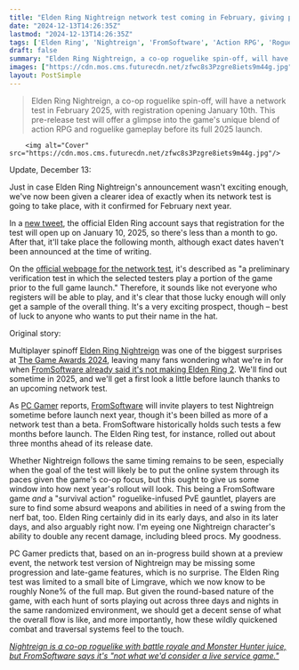 ```yaml
---
title: "Elden Ring Nightreign network test coming in February, giving players an early 'portion' of the unexpected 'survival action' roguelike"
date: "2024-12-13T14:26:35Z"
lastmod: "2024-12-13T14:26:35Z"
tags: ['Elden Ring', 'Nightreign', 'FromSoftware', 'Action RPG', 'Roguelike', 'Multiplayer', 'Co-op', 'Network Test', 'PC', 'PS5', 'Xbox']
draft: false
summary: "Elden Ring Nightreign, a co-op roguelike spin-off, will have a network test in February 2025, with registration opening January 10th.  This  pre-release test will offer a glimpse into the game's unique blend of action RPG and roguelike gameplay before its full 2025 launch."
images: ["https://cdn.mos.cms.futurecdn.net/zfwc8s3Pzgre8iets9m44g.jpg"]
layout: PostSimple
---
```

> Elden Ring Nightreign, a co-op roguelike spin-off, will have a network test in February 2025, with registration opening January 10th.  This  pre-release test will offer a glimpse into the game's unique blend of action RPG and roguelike gameplay before its full 2025 launch.


        <img alt="Cover" src="https://cdn.mos.cms.futurecdn.net/zfwc8s3Pzgre8iets9m44g.jpg"/>
        
Update, December 13:

Just in case Elden Ring Nightreign's announcement wasn't exciting enough, we've now been given a clearer idea of exactly when its network test is going to take place, with it confirmed for February next year.

In a [new tweet](https://x.com/ELDENRING/status/1867570223802659184), the official Elden Ring account says that registration for the test will open up on January 10, 2025, so there's less than a month to go. After that, it'll take place the following month, although exact dates haven't been announced at the time of writing. 

On the [official webpage for the network test](https://en.bandainamcoent.eu/elden-ring/elden-ring-nightreign/network-test), it's described as "a preliminary verification test in which the selected testers play a portion of the game prior to the full game launch." Therefore, it sounds like not everyone who registers will be able to play, and it's clear that those lucky enough will only get a sample of the overall thing. It's a very exciting prospect, though – best of luck to anyone who wants to put their name in the hat. 

Original story:

Multiplayer spinoff [<u>Elden Ring Nightreign</u>](https://www.gamesradar.com/games/action-rpg/elden-ring-nightreign-guide/) was one of the biggest surprises at [<u>The Game Awards 2024</u>](https://www.gamesradar.com/news/live/game-awards-2024-everything-announced/), leaving many fans wondering what we're in for when [<u>FromSoftware already said it's not making Elden Ring 2</u>](https://www.gamesradar.com/games/action-rpg/elden-ring-director-hidetaka-miyazaki-says-fromsoftware-isnt-really-considering-elden-ring-2-right-now-but-hes-still-not-ruling-out-more-of-the-lands-between-in-the-future/). We'll find out sometime in 2025, and we'll get a first look a little before launch thanks to an upcoming network test.

As [<u>PC Gamer</u>](https://www.pcgamer.com/games/roguelike/if-you-want-to-play-elden-ring-nightreign-as-soon-as-possible-good-news-itll-have-a-network-test-next-year/) reports, [FromSoftware](https://www.gamesradar.com/tag/fromsoftware/) will invite players to test Nightreign sometime before launch next year, though it's been billed as more of a network test than a beta. FromSoftware historically holds such tests a few months before launch. The Elden Ring test, for instance, rolled out about three months ahead of its release date.

Whether Nightreign follows the same timing remains to be seen, especially when the goal of the test will likely be to put the online system through its paces given the game's co-op focus, but this ought to give us some window into how next year's rollout will look. This being a FromSoftware game *and* a "survival action" roguelike-infused PvE gauntlet, players are sure to find some absurd weapons and abilities in need of a swing from the nerf bat, too. Elden Ring certainly did in its early days, and also in its later days, and also arguably right now. I'm eyeing one Nightreign character's ability to double any recent damage, including bleed procs. My goodness.

PC Gamer predicts that, based on an in-progress build shown at a preview event, the network test version of Nightreign may be missing some progression and late-game features, which is no surprise. The Elden Ring test was limited to a small bite of Limgrave, which we now know to be roughly None% of the full map. But given the round-based nature of the game, with each hunt of sorts playing out across three days and nights in the same randomized environment, we should get a decent sense of what the overall flow is like, and more importantly, how these wildly quickened combat and traversal systems feel to the touch.

[<u><em>Nightreign is a co-op roguelike with battle royale and Monster Hunter juice, but FromSoftware says it's "not what we'd consider a live service game."</em></u>](https://www.gamesradar.com/games/action-rpg/elden-ring-spinoff-nightreign-is-a-co-op-roguelike-with-battle-royale-and-monster-hunter-juice-but-fromsoftware-says-its-not-what-wed-consider-a-live-service-game/)
        